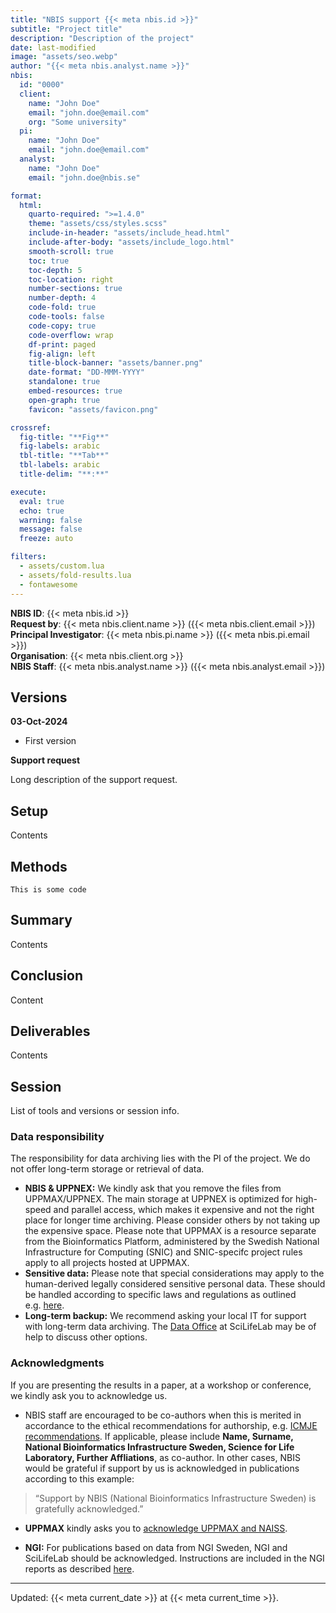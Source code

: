 ```yaml
---
title: "NBIS support {{< meta nbis.id >}}"
subtitle: "Project title"
description: "Description of the project"
date: last-modified
image: "assets/seo.webp"
author: "{{< meta nbis.analyst.name >}}"
nbis:
  id: "0000"
  client:
    name: "John Doe"
    email: "john.doe@email.com"
    org: "Some university"
  pi:
    name: "John Doe"
    email: "john.doe@email.com"
  analyst:
    name: "John Doe"
    email: "john.doe@nbis.se"

format:
  html:
    quarto-required: ">=1.4.0"
    theme: "assets/css/styles.scss"
    include-in-header: "assets/include_head.html"
    include-after-body: "assets/include_logo.html"
    smooth-scroll: true
    toc: true
    toc-depth: 5
    toc-location: right
    number-sections: true
    number-depth: 4
    code-fold: true
    code-tools: false
    code-copy: true
    code-overflow: wrap
    df-print: paged
    fig-align: left
    title-block-banner: "assets/banner.png"
    date-format: "DD-MMM-YYYY"
    standalone: true
    embed-resources: true
    open-graph: true
    favicon: "assets/favicon.png"

crossref:
  fig-title: "**Fig**"
  fig-labels: arabic
  tbl-title: "**Tab**"
  tbl-labels: arabic
  title-delim: "**:**"

execute:
  eval: true
  echo: true
  warning: false
  message: false
  freeze: auto

filters:
  - assets/custom.lua
  - assets/fold-results.lua
  - fontawesome
---
```


::: {.alert .alert-secondary}
**NBIS ID**: {{< meta nbis.id >}}  
**Request by**: {{< meta nbis.client.name >}} ({{< meta nbis.client.email >}})  
**Principal Investigator**: {{< meta nbis.pi.name >}} ({{< meta nbis.pi.email >}})  
**Organisation**: {{< meta nbis.client.org >}}  
**NBIS Staff**: {{< meta nbis.analyst.name >}} ({{< meta nbis.analyst.email >}})  
:::

::: {.callout-note collapse="true"}

## Versions

**03-Oct-2024**

- First version

:::

**Support request**

Long description of the support request.

## Setup

Contents

## Methods

```
This is some code
```

## Summary

Contents

## Conclusion

Content

## Deliverables

Contents

## Session

List of tools and versions or session info.

### Data responsibility

The responsibility for data archiving lies with the PI of the project. We do not offer long-term storage or retrieval of data.

- **NBIS & UPPNEX:** We kindly ask that you remove the files from UPPMAX/UPPNEX. The main storage at UPPNEX is optimized for high-speed and parallel access, which makes it expensive and not the right place for longer time archiving. Please consider others by not taking up the expensive space. Please note that UPPMAX is a resource separate from the Bioinformatics Platform, administered by the Swedish National Infrastructure for Computing (SNIC) and SNIC-specifc project rules apply to all projects hosted at UPPMAX.
- **Sensitive data:** Please note that special considerations may apply to the human-derived legally considered sensitive personal data. These should be handled according to specific laws and regulations as outlined e.g. [here](http://nbis.se/support/human-data.html).
- **Long-term backup:** We recommend asking your local IT for support with long-term data archiving. The [Data Office](https://www.scilifelab.se/data/) at SciLifeLab may be of help to discuss other options.

### Acknowledgments

If you are presenting the results in a paper, at a workshop or conference, we kindly ask you to acknowledge us.

- NBIS staff are encouraged to be co-authors when this is merited in accordance to the ethical recommendations for authorship, e.g. [ICMJE recommendations](http://www.icmje.org/recommendations/browse/roles-and-responsibilities/defining-the-role-of-authors-and-contributors.html). If applicable, please include **Name, Surname, National Bioinformatics Infrastructure Sweden, Science for Life Laboratory, Further Affliations**, as co-author. In other cases, NBIS would be grateful if support by us is acknowledged in publications according to this example:

> "Support by NBIS (National Bioinformatics Infrastructure Sweden) is gratefully acknowledged."

- **UPPMAX** kindly asks you to [acknowledge UPPMAX and NAISS](https://www.uppmax.uu.se/support/faq/general-miscellaneous-faq/acknowledging-uppmax-and-naiss).

- **NGI:** For publications based on data from NGI Sweden, NGI and SciLifeLab should be acknowledged. Instructions are included in the NGI reports as described [here](https://ngisweden.scilifelab.se/resources/getting-started-at-ngi/).

---

::: {.small}
Updated: {{< meta current_date >}} at {{< meta current_time >}}.
:::
